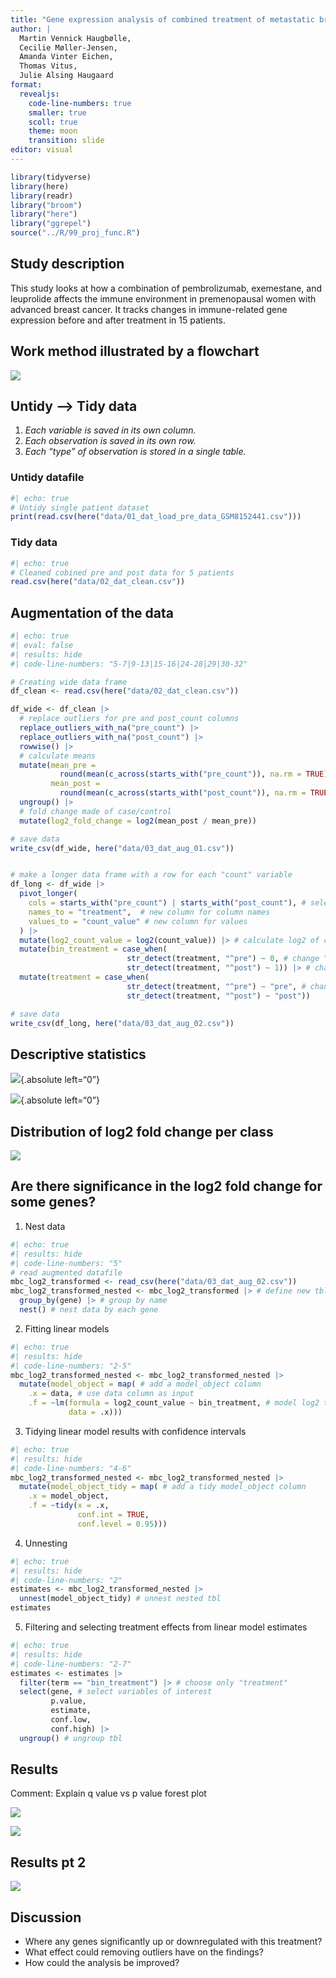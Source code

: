 ```yaml
---
title: "Gene expression analysis of combined treatment of metastatic breast cancer"
author: |
  Martin Vennick Haugbølle, 
  Cecilie Møller-Jensen, 
  Amanda Vinter Eichen, 
  Thomas Vitus, 
  Julie Alsing Haugaard
format:
  revealjs:
    code-line-numbers: true
    smaller: true
    scoll: true
    theme: moon
    transition: slide
editor: visual
---
```


```r
library(tidyverse)
library(here)
library(readr)
library("broom")
library("here")
library("ggrepel")
source("../R/99_proj_func.R")
```

## Study description

This study looks at how a combination of pembrolizumab, exemestane, and leuprolide affects the immune environment in premenopausal women with advanced breast cancer. It tracks changes in immune-related gene expression before and after treatment in 15 patients.

## Work method illustrated by a flowchart

![](images/flowchart1.png){.small-figure}

## Untidy –\> Tidy data

1.  *Each variable is saved in its own column.*
2.  *Each observation is saved in its own row.*
3.  *Each "type" of observation is stored in a single table.*

::: panel-tabset
### Untidy datafile

```r
#| echo: true
# Untidy single patient dataset
print(read.csv(here("data/01_dat_load_pre_data_GSM8152441.csv")))
```

### Tidy data

```r
#| echo: true
# Cleaned cobined pre and post data for 5 patients
read.csv(here("data/02_dat_clean.csv"))
```
:::

## Augmentation of the data {.scrollable}

```r
#| echo: true
#| eval: false
#| results: hide
#| code-line-numbers: "5-7|9-13|15-16|24-28|29|30-32"

# Creating wide data frame
df_clean <- read.csv(here("data/02_dat_clean.csv"))

df_wide <- df_clean |>
  # replace outliers for pre and post_count columns
  replace_outliers_with_na("pre_count") |> 
  replace_outliers_with_na("post_count") |>
  rowwise() |> 
  # calculate means
  mutate(mean_pre = 
           round(mean(c_across(starts_with("pre_count")), na.rm = TRUE), 1), 
         mean_post = 
           round(mean(c_across(starts_with("post_count")), na.rm = TRUE), 1)) |>
  ungroup() |> 
  # fold change made of case/control
  mutate(log2_fold_change = log2(mean_post / mean_pre)) 

# save data
write_csv(df_wide, here("data/03_dat_aug_01.csv"))


# make a longer data frame with a row for each "count" variable
df_long <- df_wide |>  
  pivot_longer(
    cols = starts_with("pre_count") | starts_with("post_count"), # select count columns
    names_to = "treatment",  # new column for column names
    values_to = "count_value" # new column for values
  ) |> 
  mutate(log2_count_value = log2(count_value)) |> # calculate log2 of counts
  mutate(bin_treatment = case_when(
                          str_detect(treatment, "^pre") ~ 0, # change "pre" to 0
                          str_detect(treatment, "^post") ~ 1)) |> # change "post" to 1
  mutate(treatment = case_when(
                          str_detect(treatment, "^pre") ~ "pre", # change to "pre" 
                          str_detect(treatment, "^post") ~ "post"))

# save data
write_csv(df_long, here("data/03_dat_aug_02.csv"))
```

## Descriptive statistics

![](images/04_histogram_plot.png){.fragment}{.absolute left="0"}

::: r-stack
![](images/04_top_2_procent_fold_change.png){.fragment}{.absolute left="0"}
:::

## Distribution of log2 fold change per class

![](images/06_boxplot_of_gene_class_log2fc.png){.absolute left="0"}

## Are there significance in the log2 fold change for some genes? {.scrollable}

1.  Nest data

```r
#| echo: true
#| results: hide
#| code-line-numbers: "5"
# read augmented datafile
mbc_log2_transformed <- read_csv(here("data/03_dat_aug_02.csv"))
mbc_log2_transformed_nested <- mbc_log2_transformed |> # define new tbl
  group_by(gene) |> # group by name
  nest() # nest data by each gene

```

2.  Fitting linear models

```r
#| echo: true
#| results: hide
#| code-line-numbers: "2-5"
mbc_log2_transformed_nested <- mbc_log2_transformed_nested |> 
  mutate(model_object = map( # add a model_object column
    .x = data, # use data column as input
    .f = ~lm(formula = log2_count_value ~ bin_treatment, # model log2 transformed values based on treatment
             data = .x)))
```

3.  Tidying linear model results with confidence intervals

```r
#| echo: true
#| results: hide
#| code-line-numbers: "4-6"
mbc_log2_transformed_nested <- mbc_log2_transformed_nested |> 
  mutate(model_object_tidy = map( # add a tidy model_object column
    .x = model_object,
    .f = ~tidy(x = .x,
               conf.int = TRUE,
               conf.level = 0.95)))
```

4.  Unnesting

```r
#| echo: true
#| results: hide
#| code-line-numbers: "2"
estimates <- mbc_log2_transformed_nested |> 
  unnest(model_object_tidy) # unnest nested tbl
estimates
```

5.  Filtering and selecting treatment effects from linear model estimates

```r
#| echo: true
#| results: hide
#| code-line-numbers: "2-7"
estimates <- estimates |> 
  filter(term == "bin_treatment") |> # choose only "treatment"
  select(gene, # select variables of interest
         p.value, 
         estimate, 
         conf.low, 
         conf.high) |> 
  ungroup() # ungroup tbl

```

## Results

Comment: Explain q value vs p value forest plot

::: r-stack
::: fragment
![](images/07_forest_plot_p_value.png){.small-figure}
:::

::: fragment
![](images/07_volcano_plot_of_signifcantly_expressed_genes.png){.small-figure}
:::
:::

## Results pt 2

![](images/07_gene_ekspression_before_and_after_treatment_4_genes.png){.small-figure}

## Discussion

::: incremental
-   Where any genes significantly up or downregulated with this treatment?
-   What effect could removing outliers have on the findings?
-   How could the analysis be improved?
:::
